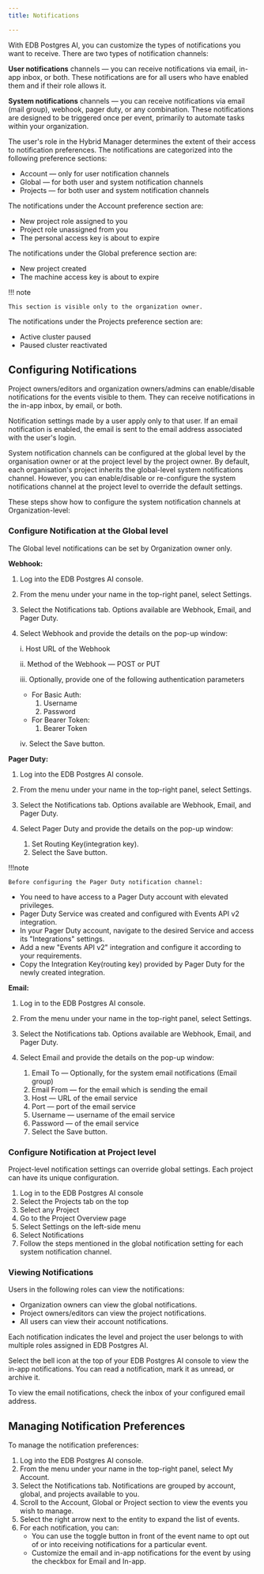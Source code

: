 ```yaml
---
title: Notifications

---
```


With EDB Postgres AI, you can customize the types of notifications you want to receive. There are two types of notification channels:

**User notifications** channels &mdash; you can receive notifications via email, in-app inbox, or both. These notifications are for all users who have enabled them and if their role allows it.

**System notifications** channels &mdash; you can receive notifications via email (mail group), webhook, pager duty, or any combination. These notifications are designed to be triggered once per event, primarily to automate tasks within your organization.

The user's role in the Hybrid Manager determines the extent of their access to notification preferences. The notifications are categorized into the following preference sections:

-   Account &mdash; only for user notification channels
-   Global &mdash; for both user and system notification channels
-   Projects &mdash; for both user and system notification channels

The notifications under the Account preference section are:

-   New project role assigned to you
-   Project role unassigned from you
-   The personal access key is about to expire

The notifications under the Global preference section are:

-   New project created
-   The machine access key is about to expire

!!! note

    This section is visible only to the organization owner.

The notifications under the Projects preference section are:

-   Active cluster paused
-   Paused cluster reactivated

## Configuring Notifications

Project owners/editors and organization owners/admins can enable/disable notifications for the events visible to them. They can receive notifications in the in-app inbox, by email, or both.

Notification settings made by a user apply only to that user. If an email notification is enabled, the email is sent to the email address associated with the user's login.

System notification channels can be configured at the global level by the organisation owner or at the project level by the project owner. By default, each organisation's project inherits the global-level system notifications channel. However, you can enable/disable or re-configure the system notifications channel at the project level to override the default settings.

These steps show how to configure the system notification channels at Organization-level:

### Configure Notification at the Global level

The Global level notifications can be set by Organization owner only.

**Webhook:**

1.  Log into the EDB Postgres AI console.
2.  From the menu under your name in the top-right panel, select Settings.
3.  Select the Notifications tab. Options available are Webhook, Email, and Pager Duty.
4.  Select Webhook and provide the details on the pop-up window:

    i.   Host URL of the Webhook

    ii.  Method of the Webhook &mdash; POST or PUT

    iii. Optionally, provide one of the following  authentication parameters

    -   For Basic Auth:
        1.  Username
        2.  Password
    -   For Bearer Token:
        1.  Bearer Token

    iv. Select the Save button.

**Pager Duty:**

1.  Log into the EDB Postgres AI console.
2.  From the menu under your name in the top-right panel, select Settings.
3.  Select the Notifications tab. Options available are Webhook, Email, and Pager Duty.
4.  Select Pager Duty and provide the details on the pop-up window:

    1.  Set Routing Key(integration key).
    2.  Select the Save button.
              

!!!note

    Before configuring the Pager Duty notification channel:

   -   You need to have access to a Pager Duty account with elevated privileges.
   -   Pager Duty Service was created and configured with Events API v2 integration.
   -   In your Pager Duty account, navigate to the desired Service and access its "Integrations" settings.
   -   Add a new "Events API v2" integration and configure it according to your requirements.
   -   Copy the Integration Key(routing key) provided by Pager Duty for the newly created integration.

**Email:**

1.  Log in to the EDB Postgres AI console.
2.  From the menu under your name in the top-right panel, select Settings.
3.  Select the Notifications tab. Options available are Webhook, Email, and Pager Duty.
4.  Select Email and provide the details on the pop-up window:

    1.  Email To &mdash; Optionally, for the system email notifications (Email group)
    2.  Email From &mdash; for the email which is sending the email
    3.  Host &mdash; URL of the email service
    4.  Port &mdash; port of the email service
    5.  Username &mdash; username of the email service
    6.  Password &mdash; of the email service
    7.  Select the Save button.

### Configure Notification at Project level

Project-level notification settings can override global settings. Each project can have its unique configuration.

1.  Log in to the EDB Postgres AI console
2.  Select the Projects tab on the top
3.  Select any Project
4.  Go to the Project Overview page
5.  Select Settings on the left-side menu
6.  Select Notifications
7.  Follow the steps mentioned in the global notification setting for each system notification channel.

### Viewing Notifications

Users in the following roles can view the notifications:

-   Organization owners can view the global notifications.
-   Project owners/editors can view the project notifications.
-   All users can view their account notifications.

Each notification indicates the level and project the user belongs to with multiple roles assigned in EDB Postgres AI.

Select the bell icon at the top of your EDB Postgres AI console to view the in-app notifications. You can read a notification, mark it as unread, or archive it.

To view the email notifications, check the inbox of your configured email address.

## Managing Notification Preferences

To manage the notification preferences:

1.  Log into the EDB Postgres AI console.
2.  From the menu under your name in the top-right panel, select My Account.
3.  Select the Notifications tab. Notifications are grouped by account, global, and projects available to you.
4.  Scroll to the Account, Global or Project section to view the events you wish to manage.
5.  Select the right arrow next to the entity to expand the list of events.
6.  For each notification, you can:
    -   You can use the toggle button in front of the event name to opt out of or into receiving notifications for a particular event.
    -   Customize the email and in-app notifications for the event by using the checkbox for Email and In-app.
